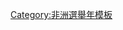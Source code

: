 {{Navbox
| name  = 津巴布韦选举
| title = {{flagicon|Zimbabwe}} [[津巴布韦选举|津巴布韦选举及公投]]
| listclass = hlist

| group1 = [[津巴布韦总统列表|总统选举]]
| list1  =
*[[1990年津巴布韦总统选举|1990]]
*[[1996年津巴布韦总统选举|1996]]
*[[2002年津巴布韦总统选举|2002]]
*[[2008年津巴布韋總統選舉|2008]]
*[[2013年津巴布韦大选|2013]]
*[[2018年津巴布韋大選|2018]]

| group2 = [[津巴布韦议会|议会选举]]
| list2  =
*[[1899年南罗得西亚立法会选举|1899]]
*[[1902年南罗得西亚立法会选举|1902]]
*[[1905年南罗得西亚立法会选举|1905]]
*[[1908年南罗得西亚立法会选举|1908]]
*[[1911年南罗得西亚立法会选举|1911]]
*[[1914年南罗得西亚立法会选举|1914]]
*[[1920年南罗得西亚立法会选举|1920]]
*[[1924年南罗得西亚选举|1924]]
*[[1928年南罗得西亚大选|1928]]
*[[1933年南罗得西亚大选|1933]]
*[[1934年南罗得西亚选举|1934]]
*[[1939年南罗得西亚选举|1939]]
*[[1946年南罗得西亚选举|1946]]
*[[1948年南罗得西亚选举|1948]]
*[[1954年南羅得西亞大選|1954]]
*[[1958年南罗得西亚选举|1958]]
*[[1962年南罗得西亚选举|1962]]
*[[1965年罗得西亚选举|1965]]
*[[1970年罗得西亚选举|1970]]
*[[1974年罗得西亚选举|1974]]
*[[1977年罗得西亚选举|1977]]
*[[1979年津巴布韦罗得西亚选举|1979]]
*[[1980年南罗得西亚选举|1980]]
*[[1985年津巴布韦议会选举|1985]]
*[[1990年津巴布韦议会选举|1990]]
*[[1995年津巴布韦议会选举|1995]]
*[[2000年津巴布韦议会选举|2000]]
*[[2005年津巴布韦议会选举|2005]]
*[[2008年津巴布韋總統選舉|2008]]
*[[2013年津巴布韦大选|2013]]
*[[2018年津巴布韋大選|2018]]

| group3 = [[津巴布韦参议院|参议院选举]]
| list3  =
*[[2005年津巴布韦参议院选举|2005]]
*[[2008年津巴布韋總統選舉|2008]]
*[[2013年津巴布韦大选|2013]]
*[[2018年津巴布韋大選|2018]]

| group4 = 公投
| list4  =
*[[1922年南罗得西亚政府公投|1922]]
*[[1934年南罗得西亚政府公投|1934]]
*[[1953年南罗得西亚政府公投|1953]]
*[[1961年罗德西亚和尼亚萨兰联邦宪法公投|1961]]
*[[1964年南罗得西亚政府公投|1964]]
*[[1969年罗得西亚宪法公投|1969]]
*[[1979年罗得西亚宪法公投|1979]]
*[[2000年津巴布韦宪法公投|2000]]
*[[2013年津巴布韦宪法公投|2013]]

|below =参见：[[Template:罗德西亚和尼亚萨兰选举联盟]]

}}<noinclude>
{{collapsible option}}
[[Category:非洲選舉年模板]]
</noinclude>